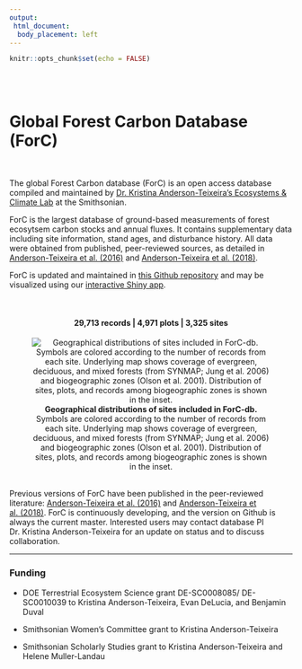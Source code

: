 ```yaml
---
output:
 html_document:
  body_placement: left 
---
```


```r
knitr::opts_chunk$set(echo = FALSE)
```

<br><br>

# Global Forest Carbon Database (ForC)
<br>

The global Forest Carbon database (ForC) is an open access database compiled and maintained by [Dr. Kristina Anderson-Teixeira's Ecosystems & Climate Lab](https://sites.google.com/site/forestecoclimlab/home) at the Smithsonian. 

ForC is the largest database of ground-based measurements of forest ecosytsem carbon stocks and annual fluxes. It contains supplementary data including site information, stand ages, and disturbance history. All data were obtained from published, peer-reviewed sources, as detailed in [Anderson-Teixeira et al. (2016)](http://onlinelibrary.wiley.com/doi/10.1111/gcb.13226/abstract) and [Anderson-Teixeira et al. (2018)](https://esajournals.onlinelibrary.wiley.com/doi/10.1002/ecy.2229).

ForC is updated and maintained in [this Github repository](https://github.com/forc-db/ForC) and may be visualized using our [interactive Shiny app](https://forc.shinyapps.io/global_data_visualization/). 

<br>

<center>
#### 29,713 records  |  4,971 plots  |  3,325 sites

![**Geographical distributions of sites included in ForC-db.** Symbols are colored according to the number of records from each site. Underlying map shows coverage of evergreen, deciduous, and mixed forests (from SYNMAP; Jung et al. 2006) and biogeographic zones (Olson et al. 2001). Distribution of sites, plots, and records among biogeographic zones is shown in the inset.](https://github.com/forc-db/ForC/blob/master/figures/World_Map_with_Biogeographic_regions_and_sites.png?raw=true)


</center>
<br>
Previous versions of ForC have been published in the peer-reviewed literature: [Anderson-Teixeira et al. (2016)](http://onlinelibrary.wiley.com/doi/10.1111/gcb.13226/abstract) and [Anderson-Teixeira et al. (2018)](https://esajournals.onlinelibrary.wiley.com/doi/10.1002/ecy.2229). ForC is continuously developing, and the version on Github is always the current master. Interested users may contact database PI Dr. Kristina Anderson-Teixeira for an update on status and to discuss collaboration. 

***

### Funding 
* DOE Terrestrial Ecosystem Science grant DE-SC0008085/ DE-SC0010039 to Kristina Anderson-Teixeira, Evan DeLucia, and Benjamin Duval

* Smithsonian Women's Committee grant to Kristina Anderson-Teixeira

* Smithsonian Scholarly Studies grant to Kristina Anderson-Teixeira and Helene Muller-Landau